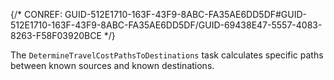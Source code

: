 

{/* CONREF: GUID-512E1710-163F-43F9-8ABC-FA35AE6DD5DF#GUID-512E1710-163F-43F9-8ABC-FA35AE6DD5DF/GUID-69438E47-5557-4083-8263-F58F03920BCE  */}

The `DetermineTravelCostPathsToDestinations`  task calculates specific paths between known sources and known destinations.
